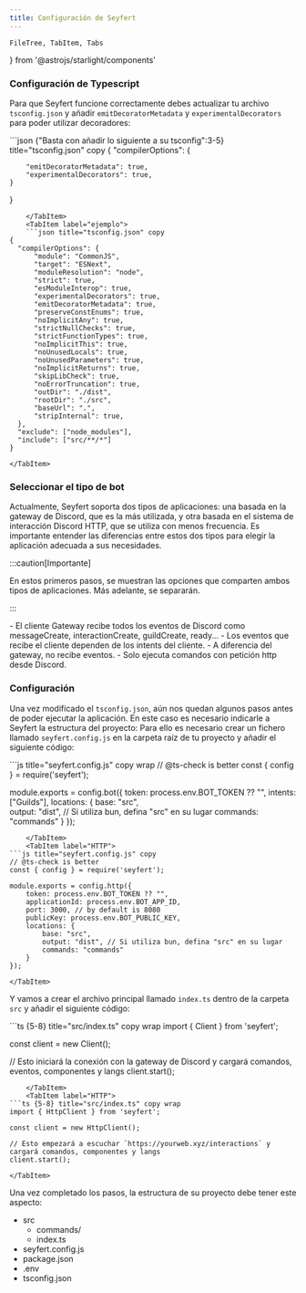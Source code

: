 ```yaml
---
title: Configuración de Seyfert
---
```


    FileTree, TabItem, Tabs
} from '@astrojs/starlight/components'

### Configuración de Typescript
 
Para que Seyfert funcione correctamente debes actualizar tu archivo `tsconfig.json` y añadir `emitDecoratorMetadata` y `experimentalDecorators` para poder utilizar decoradores:

<Tabs>
    <TabItem label ="tsconfig.json">
    ```json {"Basta con añadir lo siguiente a su tsconfig":3-5} title="tsconfig.json" copy
{
    "compilerOptions": {

        "emitDecoratorMetadata": true,
        "experimentalDecorators": true,
    }
}
``` 
    </TabItem>
    <TabItem label="ejemplo">
    ```json title="tsconfig.json" copy
{
  "compilerOptions": {
      "module": "CommonJS",
      "target": "ESNext",
      "moduleResolution": "node",
      "strict": true,
      "esModuleInterop": true,
      "experimentalDecorators": true,
      "emitDecoratorMetadata": true,
      "preserveConstEnums": true,
      "noImplicitAny": true,
      "strictNullChecks": true,
      "strictFunctionTypes": true,
      "noImplicitThis": true,
      "noUnusedLocals": true,
      "noUnusedParameters": true,
      "noImplicitReturns": true,
      "skipLibCheck": true,
      "noErrorTruncation": true,
      "outDir": "./dist",
      "rootDir": "./src",
      "baseUrl": ".",
      "stripInternal": true,
  },
  "exclude": ["node_modules"],
  "include": ["src/**/*"]
}
```
    </TabItem>
</Tabs>

### Seleccionar el tipo de bot

Actualmente, Seyfert soporta dos tipos de aplicaciones: una basada en la gateway de Discord, que es la más utilizada, y otra basada en el sistema de interacción Discord HTTP, que se utiliza con menos frecuencia. Es importante entender las diferencias entre estos dos tipos para elegir la aplicación adecuada a sus necesidades.

:::caution[Importante]

En estos primeros pasos, se muestran las opciones que comparten ambos tipos de aplicaciones. Más adelante, se separarán.

:::

<Tabs>
    <TabItem label="Gateway">
        - El cliente Gateway recibe todos los eventos de Discord como messageCreate, interactionCreate, guildCreate, ready...
        - Los eventos que recibe el cliente dependen de los intents del cliente.
    </TabItem>
    <TabItem label="HTTP">
        - A diferencia del gateway, no recibe eventos.
        - Solo ejecuta comandos con petición http desde Discord.
    </TabItem>
</Tabs>

### Configuración

Una vez modificado el `tsconfig.json`, aún nos quedan algunos pasos antes de poder ejecutar la aplicación. En este caso es necesario indicarle a Seyfert la estructura del proyecto:
Para ello es necesario crear un fichero llamado `seyfert.config.js` en la carpeta raíz de tu proyecto y añadir el siguiente código:

<Tabs>
    <TabItem label="Gateway">
 ```js title="seyfert.config.js" copy wrap 
// @ts-check is better
const { config } = require('seyfert');

module.exports = config.bot({
    token: process.env.BOT_TOKEN ?? "",
    intents: ["Guilds"],
    locations: {
        base: "src",    
        output: "dist", // Si utiliza bun, defina "src" en su lugar
        commands: "commands"
    }
});
```
    </TabItem>
    <TabItem label="HTTP">
```js title="seyfert.config.js" copy
// @ts-check is better
const { config } = require('seyfert');

module.exports = config.http({
    token: process.env.BOT_TOKEN ?? "",
    applicationId: process.env.BOT_APP_ID,
    port: 3000, // by default is 8080
    publicKey: process.env.BOT_PUBLIC_KEY,
    locations: {
        base: "src",
        output: "dist", // Si utiliza bun, defina "src" en su lugar
        commands: "commands"
    }
});
```
    </TabItem>
</Tabs>

Y vamos a crear el archivo principal llamado `index.ts` dentro de la carpeta `src` y añadir el siguiente código:

<Tabs>
    <TabItem label="Gateway">
```ts {5-8} title="src/index.ts" copy wrap
import { Client } from 'seyfert';

const client = new Client();

// Esto iniciará la conexión con la gateway de Discord y cargará comandos, eventos, componentes y langs
client.start();
```
    </TabItem>
    <TabItem label="HTTP">
```ts {5-8} title="src/index.ts" copy wrap
import { HttpClient } from 'seyfert';

const client = new HttpClient();

// Esto empezará a escuchar `https://yourweb.xyz/interactions` y cargará comandos, componentes y langs
client.start();
```
    </TabItem>
</Tabs>

Una vez completado los pasos, la estructura de su proyecto debe tener este aspecto:

<FileTree>

- src
  - commands/
  - index.ts
- seyfert.config.js
- package.json
- .env
- tsconfig.json

</FileTree>
